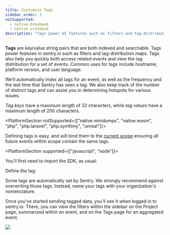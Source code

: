 ```yaml
---
title: Customize Tags
sidebar_order: 3
notSupported:
  - native.breakpad
  - native.crashpad
description: "Tags power UI features such as filters and tag-distribution maps. Tags also help you quickly access related events and view the tag distribution for a set of events."
---
```


**Tags** are key/value string pairs that are both indexed and searchable. Tags power features in sentry.io such as filters and tag-distribution maps. Tags also help you quickly both access related events and view the tag distribution for a set of events. Common uses for tags include hostname, platform version, and user language.

We’ll automatically index all tags for an event, as well as the frequency and the last time that Sentry has seen a tag. We also keep track of the number of distinct tags and can assist you in determining hotspots for various issues.

_Tag keys_ have a maximum length of 32 characters, while _tag values_ have a maximum length of 200 characters.

<PlatformSection notSupported={["native.minidumps", "native.wasm", "php", "php.laravel", "php.symfony", "unreal"]}>

Defining tags is easy, and will bind them to the [current scope](../scopes/) ensuring all future events within scope contain the same tags.

</PlatformSection>

<PlatformSection supported={["javascript", "node"]}>

You'll first need to import the SDK, as usual:

<PlatformContent includePath="enriching-events/import" />

</PlatformSection>

Define the tag:

<PlatformContent includePath="enriching-events/set-tag" />

<Note>

Some tags are automatically set by Sentry. We strongly recommend against overwriting those tags. Instead, name your tags with your organization's nomenclature.

</Note>

Once you've started sending tagged data, you'll see it when logged in to sentry.io. There, you can view the filters within the sidebar on the Project page, summarized within an event, and on the Tags page for an aggregated event.

![](tags.png)
